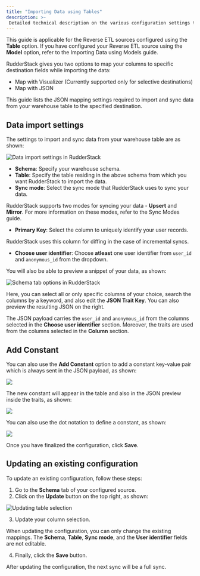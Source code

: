 ```yaml
---
title: "Importing Data using Tables"
description: >-
 Detailed technical description on the various configuration settings to sync data from your warehouse tables.
---
```


<div class="infoBlock">
This guide is applicable for the Reverse ETL sources configured using the <strong>Table</strong> option. If you have configured your Reverse ETL source using the <strong>Model</strong> option, refer to the <Link to="/sources/reverse-etl/common-settings/importing-data-using-models/">Importing Data using Models</Link> guide.
</div>

RudderStack gives you two options to map your columns to specific destination fields while importing the data:

- Map with <Link to="/sources/reverse-etl/features/visual-data-mapper/">Visualizer</Link> (Currently supported only for selective destinations)
- Map with JSON

This guide lists the JSON mapping settings required to import and sync data from your warehouse table to the specified destination.

## Data import settings

The settings to import and sync data from your warehouse table are as shown:

<img src="../../../assets/warehouse-actions-sources/data-import-settings-2.png" alt="Data import settings in RudderStack" />

- **Schema**: Specify your warehouse schema.
- **Table**: Specify the table residing in the above schema from which you want RudderStack to import the data.
- **Sync mode**: Select the sync mode that RudderStack uses to sync your data.

<div class="infoBlock">
RudderStack supports two modes for syncing your data - <strong>Upsert</strong> and <strong>Mirror</strong>. For more information on these modes, refer to the <Link to="/sources/reverse-etl/common-settings/sync-modes/">Sync Modes</Link> guide.
</div>

- **Primary Key**: Select the column to uniquely identify your user records.

<div class="infoBlock">
RudderStack uses this column for diffing in the case of incremental syncs.
</div>

- **Choose user identifier**: Choose **atleast** one user identifier from `user_id` and `anonymous_id` from the dropdown. 

You will also be able to preview a snippet of your data, as shown:

<img src="../../../assets/warehouse-actions-sources/models-data-snippet.png" alt="Schema tab options in RudderStack" />

Here, you can select all or only specific columns of your choice, search the columns by a keyword, and also edit the **JSON Trait Key**. You can also preview the resulting JSON on the right.

<div class="infoBlock">
The JSON payload carries the <code class="inline-code">user_id</code> and <code class="inline-code">anonymous_id</code> from the columns selected in the <strong>Choose user identifier</strong> section. Moreover, the traits are used from the columns selected in the <strong>Column</strong> section.
</div>

## Add Constant

You can also use the **Add Constant** option to add a constant key-value pair which is always sent in the JSON payload, as shown:

<img src="../../../assets/warehouse-actions-sources/add-constant.png" />

The new constant will appear in the table and also in the JSON preview inside the traits, as shown:

<img src="../../../assets/warehouse-actions-sources/add-constant-in-json.png" />

You can also use the dot notation to define a constant, as shown:

<img src="../../../assets/warehouse-actions-sources/dot-notation-constant.png" />

Once you have finalized the configuration, click **Save**.

## Updating an existing configuration

To update an existing configuration, follow these steps:

1. Go to the **Schema** tab of your configured source.
2. Click on the **Update** button on the top right, as shown:

<img src="../../../assets/warehouse-actions-sources/update-table-selection-wh.png" alt="Updating table selection" />

3. Update your column selection.

<div class="warningBlock">
When updating the configuration, you can only change the existing mappings. The <strong>Schema</strong>, <strong>Table</strong>, <strong>Sync mode</strong>, and the <strong>User identifier</strong> fields are not editable.
</div>

4. Finally, click the **Save** button.

<div class="infoBlock">
After updating the configuration, the next sync will be a full sync.
</div>